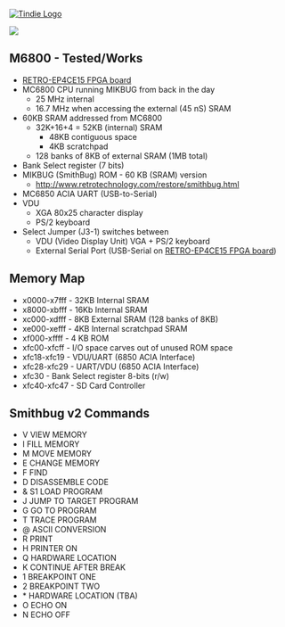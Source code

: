 <a href="https://www.tindie.com/products/land_boards/retrocomputer-fpga-card-pcb-only/" >
<img src="http://land-boards.com/tindie/tindie-larges-v2.png" alt="Tindie Logo">
</img></a> 

<img src="http://land-boards.com/blwiki/images/8/8f/RETRO-EP4CE15-REV4-BLACK-P1464-720PX.jpg"></img>

== M6800 - Tested/Works ==

* [http://land-boards.com/blwiki/index.php?title=RETRO-EP4CE15 RETRO-EP4CE15 FPGA board]
* MC6800 CPU running MIKBUG from back in the day
** 25 MHz internal
** 16.7 MHz when accessing the external (45 nS) SRAM
* 60KB SRAM addressed from MC6800
**	32K+16+4 = 52KB (internal) SRAM
*** 48KB contiguous space
*** 4KB scratchpad
** 128 banks of 8KB of external SRAM (1MB total)
* Bank Select register (7 bits)
* MIKBUG (SmithBug) ROM - 60 KB (SRAM) version
** http://www.retrotechnology.com/restore/smithbug.html
*  MC6850 ACIA UART (USB-to-Serial)
* VDU
** XGA 80x25 character display
** PS/2 keyboard
*  Select Jumper (J3-1) switches between
** VDU (Video Display Unit) VGA + PS/2 keyboard
** External Serial Port (USB-Serial on [http://land-boards.com/blwiki/index.php?title=RETRO-EP4CE15 RETRO-EP4CE15 FPGA board])

==	Memory Map==

* x0000-x7fff - 32KB Internal SRAM
* x8000-xbfff - 16Kb Internal SRAM
* xc000-xdfff - 8KB External SRAM (128 banks of 8KB)
* xe000-xefff - 4KB Internal scratchpad SRAM
* xf000-xffff - 4 KB ROM
* xfc00-xfcff - I/O space carves out of unused ROM space
* xfc18-xfc19 - VDU/UART (6850 ACIA Interface)
* xfc28-xfc29 - UART/VDU (6850 ACIA Interface)
* xfc30 - Bank Select register 8-bits (r/w)
* xfc40-xfc47 - SD Card Controller

== Smithbug v2 Commands ==

*	V	VIEW MEMORY
*	I	FILL MEMORY
* M	MOVE MEMORY
*	E	CHANGE MEMORY
*	F	FIND 
*	D	DISASSEMBLE CODE
*	&	S1 LOAD PROGRAM
*	J	JUMP TO TARGET PROGRAM
*	G	GO TO PROGRAM
*	T	TRACE PROGRAM
*	@	ASCII CONVERSION
*	R	PRINT
*	H	PRINTER ON
*	Q	HARDWARE LOCATION
* K	CONTINUE AFTER BREAK
*	1	BREAKPOINT ONE
*	2	BREAKPOINT TWO
*	*	HARDWARE LOCATION (TBA)
*	O	ECHO ON
*	N	ECHO OFF
